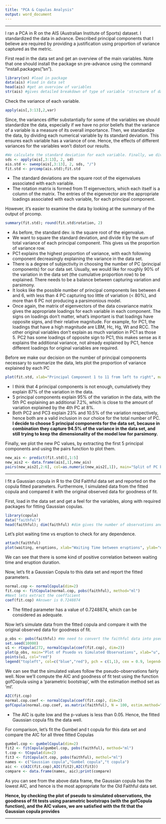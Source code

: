 ---
title: "PCA & Copulas Analysis"
output: word_document
---

******
I ran a PCA in R on the AIS (Australian Institute of Sports) dataset. I standardized the data in advance. Described principal components that I believe are required by providing a justification  using proportion of variance captured as the metric.

First read in the data set and get an overview of the main variables. Note that one should install the package sn pre-advance using the command "install.packages("sn").
```{r message=FALSE, warning=FALSE}
library(sn) #load in package
data(ais) #load in data set
head(ais) #get an overview of variables
str(ais) #gives detailed breakdown of type of variable 'structure of data set'
```

Check the variance of each variable.
```{r}
apply(ais[,3:13],2,var)
```

Since, the variances differ substantially for some of the variables we should standardize the data, especially if we have no prior beliefs that the variance of a variable is a measure of its overall importance. Then, we standardize the data, by dividing each numerical variable by its standard deviation. This ensures each variable has a variance of one. Hence, the effects of different variances for the variables won't distort our results.
```{r}
#We calculate the standard deviation for each variable. Finally, we divide each variable by the standard deviation and perform principal component analysis on the standardized data set.
sds <- apply(ais[,3:13], 2, sd)
ais.std <- sweep(ais[,3:13], 2, sds, "/")
fit.std <- prcomp(ais.std);fit.std
```
* The standard deviations are the square root of the eigenvalues associated with each variable.
* The rotation matrix is formed from 11 eigenvectors, which each itself is a column of the matrix. The entries of the eigenvector are the appropriate loadings associated with each variable, for each principal component.

However, it's easier to examine the data by looking at the summary of the output of prcomp.
```{r}
summary(fit.std); round(fit.std$rotation, 2)
```
* As before, the standard dev. is the square root of the eigenvalue.
* We want to square the standard deviation, and divide it by the sum of total variance of each principal component. This gives us the proportion of variance row.
* PC1 explains the highest proportion of variance, with each following component decreasingly explaining the variance in the data set.
* There is a degree of subjectivity in choosing the number of PC (principal components) for our data set. Usually, we would like for roughly 90% of the variation in the data set (the cumulative proportion row) to be explained. There needs to be a balance between capturing variation and parsimony.
* It looks like the possible number of principal components lies between 4 and 6, with less than 4 PC capturing too little of variation (< 80%), and more than 6 PC not producing a parsimonious model.
* Once again, the matrix of eigenvectors of the data covariance matrix gives the appropriate loadings for each variable in each component. The signs on loadings don't matter, what's important is that loadings have opposite signs, and their relative magnitude. For example, for PC1, the loadings that have a high magnitude are LBM, Hc, Hg, Wt and RCC. The other original variables don't explain as much variation in PC1 as those 5. PC2 has some loadings of opposite sign to PC1, this makes sense as it explains the additional variance, not already explained by PC1, hence different loadings for original variables are required.

Before we make our decision on the number of principal components necessary to summarize the data, lets plot the proportion of variance explained by each PC
```{r}
plot(fit.std, xlab="Principal Component 1 to 11 from left to right", main="Proportion of variance explained by each PC")
```

* I think that 4 principal components is not enough, cumulatively they explain 87% of the variation in the data.
* 5 principal components explain 95% of the variation in the data, with the 5th PC explaining an additional 7.2%, which is close to the amount of variation explained by the 4th PC at 8%.
* Both PC2 and PC3 explain 23% and 10.5% of the variation respectively, hence both are a valid inclusion in our choice for the total number of PC.
**I decide to choose 5 principal components for the data set, because in combination they capture 94.5% of the variance in the data set, and still trying to keep the dimensionality of the model low for parsimony.**

Finally, we plot the new PC values, by extracting the first 5 principal components and using the pairs function to plot them. 
```{r}
new_ais <- predict(fit.std)[,1:5]
new_ais2 <- data.frame(ais[,1],new_ais)
pairs(new_ais2[,2:6], col=as.numeric(new_ais2[,1]), main="Split of PC by Female(Black)/Male(Red)")
```

******

\newpage
I fit a Gaussian copula in R to the Old Faithful data set and reported on the copula fitted parameters. Furthermore, I simulated data from the fitted copula and compared it with the original observed data for goodness of fit.

First, load in the data set and get a feel for the variables, along with required packages for fitting Gaussian copulas.
```{r message=FALSE, warning=FALSE}
library(copula)
data("faithful")
head(faithful); dim(faithful) #dim gives the number of observations and variables in the data set
```
Let's plot waiting time vs eruption to check for any dependence.
```{r message=FALSE, warning=FALSE, out.width="50%"}
attach(faithful)
plot(waiting, eruptions, xlab="Waiting Time between eruptions", ylab="duration of the eruption", main="Eruptions of the Old Faithful Geyser", col="blue")
```

We can see that there is some kind of positive correlation between waiting time and eruption duration.

Now, let's fit a Gaussian Copula to this data set and report the fitted parameters.
```{r}
normal.cop <- normalCopula(dim=2)
fit.cop <- fitCopula(normal.cop, pobs(faithful), method="ml")
#Next lets extract the coefficient
coef(fit.cop) #Answer is 0.7248874
```

* The fitted parameter has a value of 0.7248874, which can be considered as adequate.

\newpage
Now let's simulate data from the fitted copula and compare it with the original observed data for goodness of fit.
```{r}
p_obs <- pobs(faithful) #We need to convert the faithful data into pseudo observations so that they lie in the unit square [0,1].
set.seed(10000)
u1 <- rCopula(272, normalCopula(coef(fit.cop), dim=2))
plot(p_obs, main="Plot of Psuedo vs Simulated Observations", xlab="u", ylab="v", col="blue")
points(u1, col="red")
legend("topleft", col=c("blue","red"), pch = c(1,1), cex = 0.9, legend=c("Psuedo","Simulated"))
```

We can see that the simulated values follow the pseudo-observations fairly well. Now we'll compute the AIC and goodness of fit test using the function gofCopula using a 'parametric bootstrap', with the estimation method set as 'ml'.
```{r warning=FALSE}
AIC(fit.cop)
normal.cop.coef <- normalCopula(coef(fit.cop), dim=2)
gofCopula(normal.cop.coef, as.matrix(faithful), N = 100, estim.method="ml")
```

* The AIC is quite low and the p-values is less than 0.05. Hence, the fitted Gaussian copula fits the data well.

For comparison, let's fit the Gumbel and t copula for this data set and compare the AIC for all three fitted Copulas
```{r warning=FALSE}
gumbel.cop <- gumbelCopula(dim=2)
fit2 <- fitCopula(gumbel.cop, pobs(faithful), method="ml")
t.cop <- tCopula(dim=2)
fit3 <- fitCopula(t.cop, pobs(faithful), methol="ml")
names <- c("Gaussian copula","Gumbel copula","t copula")
aic <- c(AIC(fit.cop),AIC(fit2),AIC(fit3))
compare <- data.frame(names, aic);print(compare)
```
As you can see from the above data frame, the Gaussian copula has the lowest AIC, and hence is the most appropriate for the Old Faithful data set.

**Hence, by checking the plot of pseudo to simulated observations, the goodness of fit tests using parametric bootstraps (with the gofCopula function), and the AIC values, we are satisfied with the fit that the Gaussian copula provides**

******